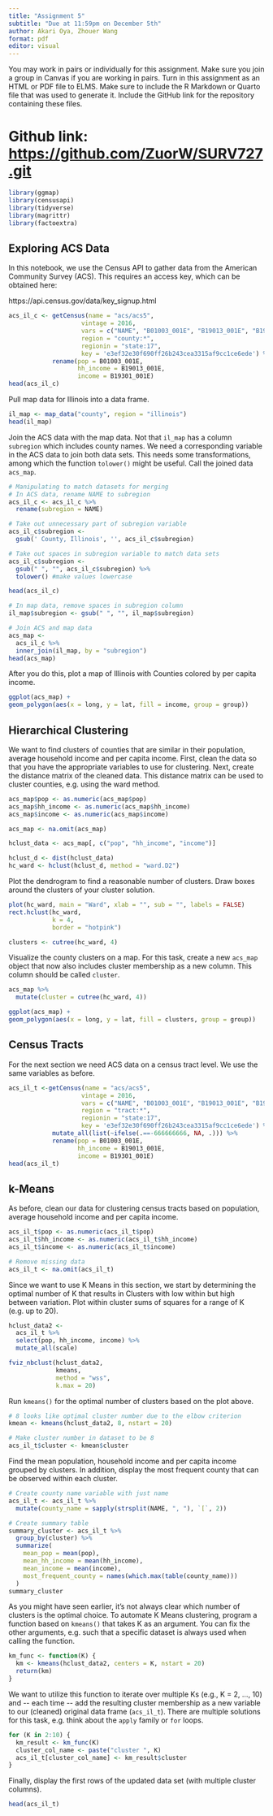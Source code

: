 ```yaml
---
title: "Assignment 5"
subtitle: "Due at 11:59pm on December 5th"
author: Akari Oya, Zhouer Wang
format: pdf
editor: visual
---
```


You may work in pairs or individually for this assignment. Make sure you join a group in Canvas if you are working in pairs. Turn in this assignment as an HTML or PDF file to ELMS. Make sure to include the R Markdown or Quarto file that was used to generate it. Include the GitHub link for the repository containing these files.

# Github link: <https://github.com/ZuorW/SURV727.git>


```r
library(ggmap)
library(censusapi)
library(tidyverse)
library(magrittr)
library(factoextra)
```

## Exploring ACS Data

In this notebook, we use the Census API to gather data from the American Community Survey (ACS). This requires an access key, which can be obtained here:

https://api.census.gov/data/key_signup.html

```r
acs_il_c <- getCensus(name = "acs/acs5",
                    vintage = 2016,
                    vars = c("NAME", "B01003_001E", "B19013_001E", "B19301_001E"),
                    region = "county:*",
                    regionin = "state:17",
                    key = 'e3ef32e30f690ff26b243cea3315af9cc1ce6ede') %>%
            rename(pop = B01003_001E,
                   hh_income = B19013_001E,
                   income = B19301_001E)
head(acs_il_c)
```

Pull map data for Illinois into a data frame.

```r
il_map <- map_data("county", region = "illinois")
head(il_map)
```

Join the ACS data with the map data. Not that `il_map` has a column `subregion` which includes county names. We need a corresponding variable in the ACS data to join both data sets. This needs some transformations, among which the function `tolower()` might be useful. Call the joined data `acs_map`.

```r
# Manipulating to match datasets for merging
# In ACS data, rename NAME to subregion
acs_il_c <- acs_il_c %>% 
  rename(subregion = NAME)

# Take out unnecessary part of subregion variable
acs_il_c$subregion <- 
  gsub(' County, Illinois', '', acs_il_c$subregion) 

# Take out spaces in subregion variable to match data sets
acs_il_c$subregion <-  
  gsub(" ", "", acs_il_c$subregion) %>% 
  tolower() #make values lowercase

head(acs_il_c)

# In map data, remove spaces in subregion column
il_map$subregion <- gsub(" ", "", il_map$subregion)
```


```r
# Join ACS and map data
acs_map <-
  acs_il_c %>% 
  inner_join(il_map, by = "subregion")
head(acs_map)
```

After you do this, plot a map of Illinois with Counties colored by per capita income.

```r
ggplot(acs_map) +
geom_polygon(aes(x = long, y = lat, fill = income, group = group))
```

## Hierarchical Clustering

We want to find clusters of counties that are similar in their population, average household income and per capita income. First, clean the data so that you have the appropriate variables to use for clustering. Next, create the distance matrix of the cleaned data. This distance matrix can be used to cluster counties, e.g. using the ward method.

```r
acs_map$pop <- as.numeric(acs_map$pop)
acs_map$hh_income <- as.numeric(acs_map$hh_income)
acs_map$income <- as.numeric(acs_map$income)

acs_map <- na.omit(acs_map)

hclust_data <- acs_map[, c("pop", "hh_income", "income")]

hclust_d <- dist(hclust_data)
hc_ward <- hclust(hclust_d, method = "ward.D2")
```

Plot the dendrogram to find a reasonable number of clusters. Draw boxes around the clusters of your cluster solution.

```r
plot(hc_ward, main = "Ward", xlab = "", sub = "", labels = FALSE)
rect.hclust(hc_ward, 
            k = 4, 
            border = "hotpink")
```

```r
clusters <- cutree(hc_ward, 4)
```

Visualize the county clusters on a map. For this task, create a new `acs_map` object that now also includes cluster membership as a new column. This column should be called `cluster`.

```r
acs_map %>%
  mutate(cluster = cutree(hc_ward, 4))
```

```r
ggplot(acs_map) +
geom_polygon(aes(x = long, y = lat, fill = clusters, group = group))

```

## Census Tracts

For the next section we need ACS data on a census tract level. We use the same variables as before.

```r
acs_il_t <-getCensus(name = "acs/acs5",
                    vintage = 2016,
                    vars = c("NAME", "B01003_001E", "B19013_001E", "B19301_001E"),
                    region = "tract:*",
                    regionin = "state:17",
                    key = 'e3ef32e30f690ff26b243cea3315af9cc1ce6ede') %>%
            mutate_all(list(~ifelse(.==-666666666, NA, .))) %>%
            rename(pop = B01003_001E,
                   hh_income = B19013_001E,
                   income = B19301_001E)
head(acs_il_t)
```

## k-Means

As before, clean our data for clustering census tracts based on population, average household income and per capita income.

```r
acs_il_t$pop <- as.numeric(acs_il_t$pop)
acs_il_t$hh_income <- as.numeric(acs_il_t$hh_income)
acs_il_t$income <- as.numeric(acs_il_t$income)

# Remove missing data
acs_il_t <- na.omit(acs_il_t)
```

Since we want to use K Means in this section, we start by determining the optimal number of K that results in Clusters with low within but high between variation. Plot within cluster sums of squares for a range of K (e.g. up to 20).

```r
hclust_data2 <-
  acs_il_t %>%
  select(pop, hh_income, income) %>%
  mutate_all(scale)

fviz_nbclust(hclust_data2, 
             kmeans,
             method = "wss",
             k.max = 20)
```

Run `kmeans()` for the optimal number of clusters based on the plot above.

```r
# 8 looks like optimal cluster number due to the elbow criterion 
kmean <- kmeans(hclust_data2, 8, nstart = 20)

# Make cluster number in dataset to be 8
acs_il_t$cluster <- kmean$cluster
```

Find the mean population, household income and per capita income grouped by clusters. In addition, display the most frequent county that can be observed within each cluster.

```r
# Create county name variable with just name
acs_il_t <- acs_il_t %>%
  mutate(county_name = sapply(strsplit(NAME, ", "), `[`, 2))

# Create summary table
summary_cluster <- acs_il_t %>%
  group_by(cluster) %>%
  summarize(
    mean_pop = mean(pop),
    mean_hh_income = mean(hh_income),
    mean_income = mean(income),
    most_frequent_county = names(which.max(table(county_name)))
  )
summary_cluster
```

As you might have seen earlier, it's not always clear which number of clusters is the optimal choice. To automate K Means clustering, program a function based on `kmeans()` that takes K as an argument. You can fix the other arguments, e.g. such that a specific dataset is always used when calling the function.

```r
km_func <- function(K) {
  km <- kmeans(hclust_data2, centers = K, nstart = 20)
  return(km)
}
```

We want to utilize this function to iterate over multiple Ks (e.g., K = 2, ..., 10) and \-- each time \-- add the resulting cluster membership as a new variable to our (cleaned) original data frame (`acs_il_t`). There are multiple solutions for this task, e.g. think about the `apply` family or `for` loops.

```r
for (K in 2:10) {
  km_result <- km_func(K)
  cluster_col_name <- paste("cluster ", K)
  acs_il_t[cluster_col_name] <- km_result$cluster
}
```

Finally, display the first rows of the updated data set (with multiple cluster columns).

```r
head(acs_il_t)

```
